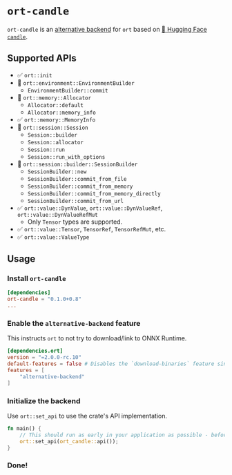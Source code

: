 
# `ort-candle`
`ort-candle` is an [alternative backend](/backends) for `ort` based on [🤗 Hugging Face `candle`](https://github.com/huggingface/candle).

## Supported APIs
- ✅ `ort::init`
- 🔷 `ort::environment::EnvironmentBuilder`
    - `EnvironmentBuilder::commit`
- 🔷 `ort::memory::Allocator`
    - `Allocator::default`
    - `Allocator::memory_info`
- ✅ `ort::memory::MemoryInfo`
- 🔷 `ort::session::Session`
    - `Session::builder`
    - `Session::allocator`
    - `Session::run`
    - `Session::run_with_options`
- 🔷 `ort::session::builder::SessionBuilder`
    - `SessionBuilder::new`
    - `SessionBuilder::commit_from_file`
    - `SessionBuilder::commit_from_memory`
    - `SessionBuilder::commit_from_memory_directly`
    - `SessionBuilder::commit_from_url`
- ✅ `ort::value::DynValue`, `ort::value::DynValueRef`, `ort::value::DynValueRefMut`
    - Only `Tensor` types are supported.
- ✅ `ort::value::Tensor`, `TensorRef`, `TensorRefMut`, etc.
- ✅ `ort::value::ValueType`

## Usage

<Steps>

### Install `ort-candle`
```toml filename="Cargo.toml"
[dependencies]
ort-candle = "0.1.0+0.8"
...
```

### Enable the `alternative-backend` feature
This instructs `ort` to not try to download/link to ONNX Runtime.

```toml filename="Cargo.toml"
[dependencies.ort]
version = "=2.0.0-rc.10"
default-features = false # Disables the `download-binaries` feature since we don't need it
features = [
    "alternative-backend"
]
```

### Initialize the backend
Use `ort::set_api` to use the crate's API implementation.

```rs
fn main() {
    // This should run as early in your application as possible - before you ever use `ort`!
    ort::set_api(ort_candle::api());
}
```

### Done!

</Steps>
